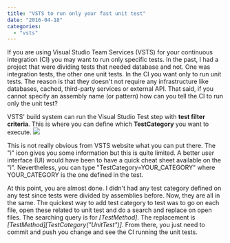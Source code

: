 ```yaml
---
title: "VSTS to run only your fast unit test"
date: "2016-04-18"
categories: 
  - "vsts"
---
```


If you are using Visual Studio Team Services (VSTS) for your continuous integration (CI) you may want to run only specific tests. In the past, I had a project that were dividing tests that needed database and not. One was integration tests, the other one unit tests. In the CI you want only to run unit tests. The reason is that they doesn't not require any infrastructure like databases, cached, third-party services or external API. That said, if you cannot specify an assembly name (or pattern) how can you tell the CI to run only the unit test?

VSTS' build system can run the Visual Studio Test step with **test filter criteria**. This is where you can define which **TestCategory** you want to execute. ![](images/VstsTestCategory.png)

This is not really obvious from VSTS website what you can put there. The "i" icon gives you some information but this is quite limited. A better user interface (UI) would have been to have a quick cheat sheet available on the "i". Nevertheless, you can type "TestCategory=YOUR\_CATEGORY" where YOUR\_CATEGORY is the one defined in the test.

At this point, you are almost done. I didn't had any test category defined on any test since tests were divided by assemblies before. Now, they are all in the same. The quickest way to add test category to test was to go on each file, open these related to unit test and do a search and replace on open files. The searching query is for _[TestMethod]_. The replacement is _[TestMethod][TestCategory("UnitTest")]_. From there, you just need to commit and push you change and see the CI running the unit tests.

